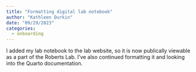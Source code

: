 ```yaml
---
title: "Formatting digital lab notebook"
author: "Kathleen Durkin"
date: "09/29/2023"
categories:
  - onboarding
---
```


I added my lab notebook to the lab website, so it is now publically viewable as a part of the Roberts Lab. I've also continued formatting it and looking into the Quarto documentation.

